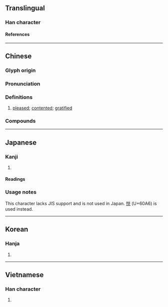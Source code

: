 {{also|悦|恱}}
{{character info/new}}
==Translingual==

===Han character===
{{Han char|rn=61|rad=心|as=07|sn=10|four=98016|canj=PCRU|ids=⿰忄兌}}

====References====
{{Han ref|kx=0386.260|dkj=10629|dj=0718.260|hdz=42306.151|uh=6085}}

----

==Chinese==
{{zh-forms|s=悦|t2=悦|alt=恱}}

===Glyph origin===
{{Han etym}}

===Pronunciation===
{{zh-pron
|m=yuè
|c=jyut6
|h=pfs=
|md=
|mn=qz:iat/xm,zz:ia̍t/ml:oa̍t
|mn_note=iat/ia̍t - vernacular; oa̍t - literary
|mn-t=ruag8/ruêg8/ruah8
|mn-t_note=ruag8 - Shantou; ruêg8 - Chaozhou; ruah8 - used in 相悅
|w=
|mc=y
|oc=y
|cat=a
}}

===Definitions===
{{zh-hanzi}}

# [[pleased]]; [[contented]]; [[gratified]]

===Compounds===
{{zh-der|不悅|怡情悅性|悅澤|悅懌|夷悅|心怡神悅|容悅|悅服|愉悅|悅豫|悅色|悅耳|悅樂|悅心娛目|悅人|怫然不悅|怡顏悅色|怡然自悅|怡悅|怏怏不悅|忻悅|悅目娛心|心悅誠服|弔者大悅|悅近來遠|大悅|忭悅|娛悅|和容悅色|兩情相悅|悅目|悅心|喜悅|和悅|取悅|和顏悅色|抃悅|神人共悅|禪悅|爽心悅目|歡悅|清耳悅心|欣悅|近悅遠來|賞心悅目}}

----

==Japanese==

===Kanji===
{{ja-kanji|grade=|rs=心07}} <!-- Not a kyūjitai form of 悦 (lacks JIS support) -->

# {{rfdef|ja|sort=心07}}

====Readings====
{{ja-readings
|on=えつ
|kun=よろこぶ
}}

===Usage notes===
This character lacks JIS support and is not used in Japan. [[悦]] (U+60A6) is used instead.

----

==Korean==

===Hanja===
{{ko-hanja|열}}

# {{rfdef|ko|sort=心07}}

----

==Vietnamese==

===Han character===
{{vi-readings|rs=心07|reading=duyệt}}

# {{rfdef|vi|sort=心07}}